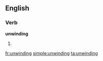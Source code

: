 ==English==

===Verb===
'''unwinding'''

# {{present participle of|unwind}}

[[fr:unwinding]]
[[simple:unwinding]]
[[ta:unwinding]]